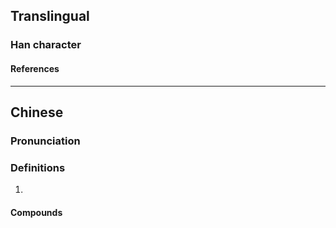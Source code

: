 {{character info/new}}
==Translingual==

===Han character===
{{Han char|rn=30|rad=口|as=10|sn=13|four=6509|canj=RQKD|ids=⿰口秦}}

====References====
{{Han ref|kx=0204.111|hdz=10664.030|uh=55EA}}

----

==Chinese==
{{zh-forms}}

===Pronunciation===
{{zh-pron
|m=qín
}}

===Definitions===
{{zh-hanzi}}

# {{n-g|Used in transcription.}}

====Compounds====
{{zh-der|四嗪|吩嗪|噻嗪|六嗪|二嗪|噠嗪|酞嗪|哌嗪|五嗪|吡嗪|三嗪|羥嗪}}
